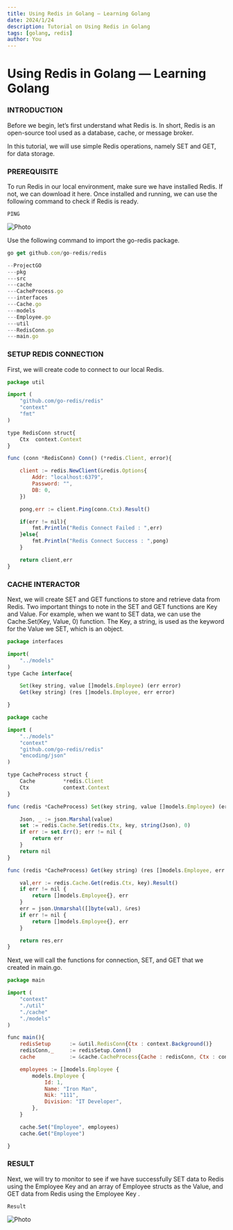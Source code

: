 ```yaml
---
title: Using Redis in Golang — Learning Golang
date: 2024/1/24
description: Tutorial on Using Redis in Golang
tags: [golang, redis]
author: You
---
```



# Using Redis in Golang — Learning Golang

### INTRODUCTION

Before we begin, let’s first understand what Redis is. In short, Redis is an open-source tool used as a database, cache, or message broker.

In this tutorial, we will use simple Redis operations, namely SET and GET, for data storage.

### PREREQUISITE

To run Redis in our local environment, make sure we have installed Redis. If not, we can download it here. Once installed and running, we can use the following command to check if Redis is ready.

`PING`

<Image
  src="/images/post4_img1.webp"
  alt="Photo"
  width={1125}
  height={750}
  priority
  className="next-image"
/>

Use the following command to import the go-redis package.

```js
go get github.com/go-redis/redis
```

```js
--ProjectGO
---pkg
---src
---cache
---CacheProcess.go
---interfaces
---Cache.go
---models
---Employee.go
---util
---RedisConn.go
---main.go
```

### SETUP REDIS CONNECTION

First, we will create code to connect to our local Redis.

```js
package util

import (
	"github.com/go-redis/redis"
	"context"
	"fmt"
)

type RedisConn struct{
	Ctx  context.Context
}

func (conn *RedisConn) Conn() (*redis.Client, error){

	client := redis.NewClient(&redis.Options{
		Addr: "localhost:6379",
		Password: "",
		DB: 0,
	})

	pong,err := client.Ping(conn.Ctx).Result()

	if(err != nil){
		fmt.Println("Redis Connect Failed : ",err)
	}else{
		fmt.Println("Redis Connect Success : ",pong)
	}

	return client,err
}
```

### CACHE INTERACTOR

Next, we will create SET and GET functions to store and retrieve data from Redis. Two important things to note in the SET and GET functions are Key and Value. For example, when we want to SET data, we can use the Cache.Set(Key, Value, 0) function. The Key, a string, is used as the keyword for the Value we SET, which is an object.

```js
package interfaces

import(
	"../models"
)
type Cache interface{

	Set(key string, value []models.Employee) (err error)
	Get(key string) (res []models.Employee, err error)

}
```

```js
package cache

import (
	"../models"
	"context"
	"github.com/go-redis/redis"
	"encoding/json"
)

type CacheProcess struct {
	Cache		  *redis.Client
	Ctx           context.Context
}

func (redis *CacheProcess) Set(key string, value []models.Employee) (err error) {

	Json, _ := json.Marshal(value)
	set := redis.Cache.Set(redis.Ctx, key, string(Json), 0)
	if err := set.Err(); err != nil {
		return err
	}
	return nil
}

func (redis *CacheProcess) Get(key string) (res []models.Employee, err error) {

	val,err := redis.Cache.Get(redis.Ctx, key).Result()
	if err != nil {
		return []models.Employee{}, err
	}
	err = json.Unmarshal([]byte(val), &res)
	if err != nil {
		return []models.Employee{}, err
	}

	return res,err
}
```

Next, we will call the functions for connection, SET, and GET that we created in main.go.

```js
package main

import (
    "context"
	"./util"
	"./cache"
	"./models"
)

func main(){
	redisSetup  	:= &util.RedisConn{Ctx : context.Background()}
	redisConn,_     := redisSetup.Conn()
	cache 	   		:= &cache.CacheProcess{Cache : redisConn, Ctx : context.Background()}

	employees := []models.Employee {
		models.Employee {
			Id: 1,
			Name: "Iron Man",
			Nik: "111",
			Division: "IT Developer",
		},
	}

	cache.Set("Employee", employees)
	cache.Get("Employee")

}
```

### RESULT

Next, we will try to monitor to see if we have successfully SET data to Redis using the Employee Key and an array of Employee structs as the Value, and GET data from Redis using the Employee Key .

`Result`

<Image
  src="/images/post4_img2.webp"
  alt="Photo"
  width={1125}
  height={750}
  priority
  className="next-image"
/>
